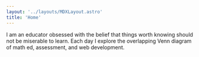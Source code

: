 ```yaml
---
layout: '../layouts/MDXLayout.astro'
title: 'Home'
---
```



<Hero />

I am an educator obsessed with the belief that things worth knowing should not be miserable to learn. Each day I explore the overlapping Venn diagram of math ed, assessment, and web development.

<Icon name="venn" size="128" />

